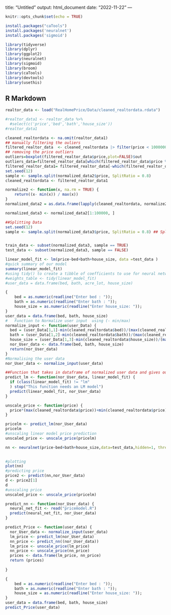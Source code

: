 title: "Untitled"
output: html_document
date: "2022-11-22"
---

```r
knitr::opts_chunk$set(echo = TRUE)
```

```r
install.packages("caTools")
install.packages('neuralnet')
install.packages('sigmoid')
```


```r
library(tidyverse)
library(dplyr)
library(ggplot2)
library(neuralnet)
library(sigmoid)
library(broom)
library(caTools)
library(devtools)
library(usethis)
```

## R Markdown


```r
realtor_data <- load("RealHomePrice/Data/cleaned_realtordata.rdata")
```

```r
#realtor_data1 <- realtor_data %>%
  #select(c('price','bed','bath','house_size'))
#realtor_data1
```

```r
cleaned_realtordata <- na.omit(realtor_data1)
## manually filtering the ouliers
filtered_realtor_data  <- cleaned_realtordata |> filter(price < 1000000 && bed < 15 && bath < 9 && house_size < 10000 )
## removing the price outliers 
outliers=boxplot(filtered_realtor_data$price,plot=FALSE)$out
outliers_data=filtered_realtor_data[which(filtered_realtor_data$price %in% outliers),]
filtered_realtor_data1= filtered_realtor_data[-which(filtered_realtor_data$price %in% outliers),]
set.seed(12)
sample <- sample.split(normalized_data2$price, SplitRatio = 0.8)
cleaned_realtordata <- filtered_realtor_data1
```

```r
normalize2 <- function(x, na.rm = TRUE) {
    return((x- min(x)) / max(x))
}
normalized_data2 = as.data.frame(lapply(cleaned_realtordata, normalize2))

normalized_data3 <- normalized_data2[1:100000, ]

##Splitting Data
set.seed(12)
sample <- sample.split(normalized_data3$price, SplitRatio = 0.8) ## Splitting train and test data, train data = 80% of data 


train_data <- subset(normalized_data3, sample == TRUE)
test_data <- subset(normalized_data3, sample == FALSE)
```




```r
linear_model_fit <- lm(price~bed+bath+house_size, data =test_data )
#quick summary of our model
summary(linear_model_fit)
#using tidy() to create a tibble of coefficients to use for neural network weights later
#weights_table <- tidy(linear_model_fit)
#user_data = data.frame(bed, bath, acre_lot, house_size)
```


```r
{
    bed = as.numeric(readline("Enter bed : "));
    bath = as.numeric(readline("Enter bath : "));
    house_size = as.numeric(readline("Enter house_size: "));
}
user_data = data.frame(bed, bath, house_size)
#   Function to Normalize user input  using (- min/max)
normalize_input <- function(user_Data) {
  bed = (user_Data[1,1]-min(cleaned_realtordata$bed))/(max(cleaned_realtordata$bed))
  bath = (user_Data[1,2]-min(cleaned_realtordata$bath))/(max(cleaned_realtordata$bath))
  house_size = (user_Data[1,3]-min(cleaned_realtordata$house_size))/(max(cleaned_realtordata$house_size))
  nor_User_data <- data.frame(bed, bath, house_size)
  return(nor_User_data)
}
#Normalising the user data 
nor_User_data <- normalize_input(user_data)
```


```r
##Function that takes in dataframe of normalized user data and gives out the output
predict_lm <- function(nor_User_data, linear_model_fit) {
  if (class(linear_model_fit) != "lm"
  ) stop("This function needs an LM model")
  predict(linear_model_fit, nor_User_data)
}
```

```r
unscale_price <- function(price) {
  price*(max(cleaned_realtordata$price))+min(cleaned_realtordata$price)
}
```

```r
pricelm <- predict_lm(nor_User_data)
pricelm
#unscaling linear model price prediction
unscaled_price <- unscale_price(pricelm)
```




```r

nn <- neuralnet(price~bed+bath+house_size,data=test_data,hidden=1, threshold=0.00001,act.fct=relu, rep=1, linear.output=TRUE)
            
```




```r
#plotting
plot(nn)
#predicting price
price2 <- predict(nn,nor_User_data)
d <- price2[1]  
d
#unscaling price
unscaled_price <- unscale_price(pricelm)
```

```r
predict_nn <- function(nor_User_data) {
  neural_net_fit <- read("pricemodel.R")
  predict(neural_net_fit, nor_User_data)
}
```





```r
predict_Price <- function(user_data) {
  nor_User_data <- normalize_input(user_data)
  lm_price <- predict_lm(nor_User_data)
  nn_price <- predict_nn((nor_User_data))
  lm_price <- unscale_price(lm_price)
  nn_price <- unscale_price(nn_price)
  prices <- data.frame(lm_price, nn_price)
  return (prices)
 
}
```

```r
{
    bed = as.numeric(readline("Enter bed : "));
    bath = as.numeric(readline("Enter bath : "));
    house_size = as.numeric(readline("Enter house_size: "));
}
user_data = data.frame(bed, bath, house_size)
predict_Price(user_data)
```
